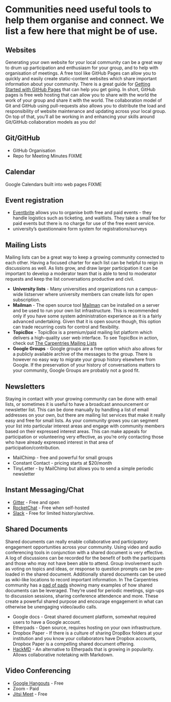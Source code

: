 # Communities need useful tools to help them organise and connect. We list a few here that might be of use.

## Websites

Generating your own website for your local community can be a great way to drum up participation and enthusiasm for your group, and to help with organisation of meetings. A free tool like GitHub Pages can allow you to quickly and easily create static-content websites which share important information about your community. There is a great guide for [Getting Started with GitHub Pages](https://pages.github.com/) that can help you get going. In short, GitHub pages is free web hosting that can allow you to share with the world the work of your group and share it with the world. The collaboration model of Git and GitHub using pull-requests also allows you to distribute the load and responsibility of website maintenance and updating across your local group. On top of that, you'll all be working in and enhancing your skills around Git/GitHub collaboration models as you do!

## Git/GitHub

* GitHub Organisation
* Repo for Meeting Minutes
FIXME

## Calendar

Google Calendars built into web pages
FIXME

## Event registration

* [Eventbrite](https://eventbrite.com) allows you to organise both free and paid events - they handle logistics such as ticketing, and waitlists. They take a small fee for paid events but there is no charge for use of the free event service.
* university's questionnaire form system for registrations/surveys

## Mailing Lists

Mailing lists can be a great way to keep a growing community connected to each other. Having a focused charter for each list can be helpful to reign in discussions as well. As lists grow, and draw larger participation it can be important to develop a moderator team that is able to tend to moderator requests and keep the list conversations productive and civil.

* **University lists** - Many universities and organizations run a campus-wide listserver where university members can create lists for open subscription.
* **Mailman** - The open source tool [Mailman](http://www.list.org/) can be installed on a server and be used to run your own list infrastructure. This is recommended only if you have some system administration experience as it is a fairly advanced undertaking. Given that it is open source though, this option can trade recurring costs for control and flexibility.
* **TopicBox** - TopicBox is a premium/paid mailing list platform which delivers a high-quality user web interface. To see TopicBox in action, check out [The Carpentries Mailing Lists](https://lists.carpentries.org)
* **Google Groups** - Google groups are a free option which also allows for a publicly available archive of the messages to the group. There is however no easy way to migrate your group history elsewhere from Google. If the preservation of your history of conversations matters to your community, Google Groups are probably not a good fit.

## Newsletters

Staying in contact with your growing community can be done with email lists, or sometimes it is useful to have a broadcast announcement or newsletter list. This can be done manually by handling a list of email addresses on your own, but there are mailing list services that make it really easy and free for small lists. As your community grows you can segment your list into particular interest areas and engage with community members based on their expressed interest areas. This can make appeals for participation or volunteering very effective, as you're only contacting those who have already expressed interest in that area of participation/contribution.

* MailChimp - free and powerful for small groups
* Constant Contact - pricing starts at $20/month
* TinyLetter - by MailChimp but allows you to send a simple periodic newsletter

## Instant Messaging/Chat

* [Gitter](https://gitter.im/) - Free and open
* [RocketChat](https://rocket.chat/) - Free when self-hosted
* [Slack](https://slack.com) - Free for limited history/archive.

## Shared Documents

Shared documents can really enable collaborative and participatory engagement opportunities across your community. Using video and audio conferencing tools in conjunction with a shared document is very effective. A log of discussions can be recorded for the benefit of both the participants and those who may not have been able to attend. Group involvement such as voting on topics and ideas, or response to question prompts can be pre-loaded in the shared document. Additionally shared documents can be used as wiki-like locations to record important information. In The Carpentries community has a [pad of pads](http://pad.carpentries.org/pad-of-pads) showing many examples of how shared documents can be leveraged. They're used for periodic meetings, sign-ups to discussion sessions, sharing conference attendence and more. These create a powerful shared purpose and encourage engagement in what can otherwise be unengaging video/audio calls.

* Google docs - Great shared document platform, somewhat required users to have a Google account.
* Etherpads - Open source, requires hosting on your own infrastructure.
* Dropbox Paper - If there is a culture of sharing DropBox folders at your institution and you know your collaborators have Dropbox accounts, Dropbox Paper is a compelling shared document offering.
* [HackMD](https://hackmd.io/) - An alternative to Etherpads that is growing in popularity. Allows collaborative notetaking with Markdown.

## Video Conferencing
* [Google Hangouts](https://hangouts.google.com/) - Free
* Zoom - Paid
* [Jitsi Meet](https://jitsi.org/jitsi-meet/) - Free
